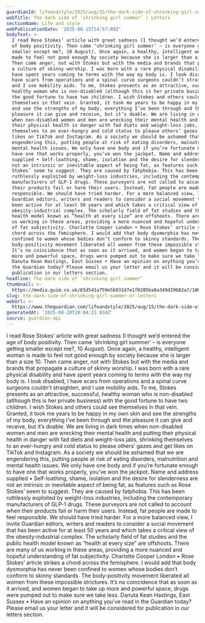 ```yaml
---
guardianId: lifeandstyle/2025/aug/15/the-dark-side-of-shrinking-girl-summer
webTitle: The dark side of ‘shrinking girl summer’ | Letters
sectionName: Life and style
webPublicationDate: '2025-08-15T14:57:09Z'
bodyText: >-
  I read Rose Stokes’ article with great sadness (I thought we’d entered the age
  of body positivity. Then came ‘shrinking girl summer’ – is everyone getting
  smaller except me?, 10 August). Once again, a healthy, intelligent woman is
  made to feel not good enough by society because she is larger than a size 10.
  Then came anger, not with Stokes but with the media and brands that propagate
  a culture of skinny worship. I was born with a rare physical disability and
  have spent years coming to terms with the way my body is. I look disabled, I
  have scars from operations and a spinal curve surgeons couldn’t straighten,
  and I use mobility aids. To me, Stokes presents as an attractive, successful,
  healthy woman who is non-disabled (although this is her private business) with
  the good fortune to have two children. I wish Stokes and others could see
  themselves in that vein. Granted, it took me years to be happy in my own skin
  and see the strengths of my body, everything I’ve been through and the
  pleasure it can give and receive, but it’s doable. We are living in dark times
  when non-disabled women and men are wrecking their mental health and putting
  their physical health in danger with fad diets and weight-loss jabs, shrinking
  themselves to an ever-hungry and cold status to please others’ gazes and get
  likes on TikTok and Instagram. As a society we should be ashamed that we are
  engendering this, putting people at risk of eating disorders, malnutrition and
  mental health issues. We only have one body and if you’re fortunate enough to
  have one that works properly, you’ve won the jackpot. Name and address
  supplied • Self-loathing, shame, isolation and the desire for slenderness are
  not an intrinsic or inevitable aspect of being fat, as features such as Rose
  Stokes’ seem to suggest. They are caused by fatphobia. This has been
  ruthlessly exploited by weight-loss industries, including the contemporary
  manufacturers of GLP-1 drugs. These purveyors are not called to account when
  their products fail or harm their users. Instead, fat people are made to feel
  responsible. We should have tried harder. For a more balanced view, I invite
  Guardian editors, writers and readers to consider a social movement that has
  been active for at least 50 years and which takes a critical view of the
  obesity‑industrial complex. The scholarly field of fat studies and the public
  health model known as “health at every size” are offshoots. There are many of
  us working in these areas, providing a more nuanced and hopeful understanding
  of fat subjectivity. Charlotte Cooper London • Rose Stokes’ article strikes a
  chord across the femisphere. I would add that body dysmorphia has never been
  confined to women whose bodies don’t conform to skinny standards. The
  body-positivity movement liberated all women from these impossible strictures.
  It’s no coincidence that as soon as it arrived, and women began to take up
  more and powerful space, drugs were pumped out to make sure we take less.
  Danuta Kean Hastings, East Sussex • Have an opinion on anything you’ve read in
  the Guardian today? Please email us your letter and it will be considered for
  publication in our letters section.
headline: The dark side of ‘shrinking girl summer’
thumbnail: >-
  https://media.guim.co.uk/65d541a759e5b931d7e1f0285ba8a349d29682a7/1007_0_5218_4175/500.jpg
slug: the-dark-side-of-shrinking-girl-summer-or-letters
webUrl: >-
  https://www.theguardian.com/lifeandstyle/2025/aug/15/the-dark-side-of-shrinking-girl-summer
generatedAt: '2025-08-28T20:04:23.934Z'
source: guardian-api
---
```

I read Rose Stokes’ article with great sadness (I thought we’d entered the age of body positivity. Then came ‘shrinking girl summer’ – is everyone getting smaller except me?, 10 August). Once again, a healthy, intelligent woman is made to feel not good enough by society because she is larger than a size 10. Then came anger, not with Stokes but with the media and brands that propagate a culture of skinny worship. I was born with a rare physical disability and have spent years coming to terms with the way my body is. I look disabled, I have scars from operations and a spinal curve surgeons couldn’t straighten, and I use mobility aids. To me, Stokes presents as an attractive, successful, healthy woman who is non-disabled (although this is her private business) with the good fortune to have two children. I wish Stokes and others could see themselves in that vein. Granted, it took me years to be happy in my own skin and see the strengths of my body, everything I’ve been through and the pleasure it can give and receive, but it’s doable. We are living in dark times when non-disabled women and men are wrecking their mental health and putting their physical health in danger with fad diets and weight-loss jabs, shrinking themselves to an ever-hungry and cold status to please others’ gazes and get likes on TikTok and Instagram. As a society we should be ashamed that we are engendering this, putting people at risk of eating disorders, malnutrition and mental health issues. We only have one body and if you’re fortunate enough to have one that works properly, you’ve won the jackpot. Name and address supplied • Self-loathing, shame, isolation and the desire for slenderness are not an intrinsic or inevitable aspect of being fat, as features such as Rose Stokes’ seem to suggest. They are caused by fatphobia. This has been ruthlessly exploited by weight-loss industries, including the contemporary manufacturers of GLP-1 drugs. These purveyors are not called to account when their products fail or harm their users. Instead, fat people are made to feel responsible. We should have tried harder. For a more balanced view, I invite Guardian editors, writers and readers to consider a social movement that has been active for at least 50 years and which takes a critical view of the obesity‑industrial complex. The scholarly field of fat studies and the public health model known as “health at every size” are offshoots. There are many of us working in these areas, providing a more nuanced and hopeful understanding of fat subjectivity. Charlotte Cooper London • Rose Stokes’ article strikes a chord across the femisphere. I would add that body dysmorphia has never been confined to women whose bodies don’t conform to skinny standards. The body-positivity movement liberated all women from these impossible strictures. It’s no coincidence that as soon as it arrived, and women began to take up more and powerful space, drugs were pumped out to make sure we take less. Danuta Kean Hastings, East Sussex • Have an opinion on anything you’ve read in the Guardian today? Please email us your letter and it will be considered for publication in our letters section.
